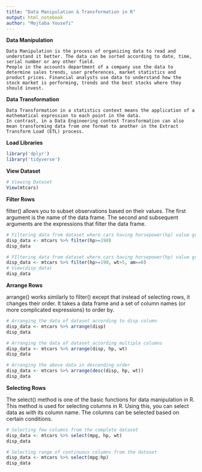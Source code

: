 ```yaml
---
title: "Data Manipulation & Transformation in R"
output: html_notebook
author: "Mojtaba Yousefi"
---
```



__Data Manipulation__

    Data Manipulation is the process of organizing data to read and understand it better. The data can be sorted according to date, time, serial number or any other field. 
    People in the accounts department of a company use the data to determine sales trends, user preferences, market statistics and product prices. Financial analysts use data to understand how the stock market is performing, trends and the best stocks where they should invest.

__Data Transformation__

    Data Transformation in a statistics context means the application of a mathematical expression to each point in the data. 
    In contrast, in a Data Engineering context Transformation can also mean transforming data from one format to another in the Extract Transform Load (ETL) process.


__Load Libraries__
```r
library('dplyr')
library('tidyverse')

```


__View Dataset__
```r
# Viewing Dataset
View(mtcars)
```


__Filter Rows__

filter() allows you to subset observations based on their values. The first argument is the name of the data frame. The second and subsequent arguments are the expressions that filter the data frame.
```r
# Filtering data from dataset where cars having horsepower(hp) value greater than 190
disp_data <- mtcars %>% filter(hp>=190)
disp_data
```

```r
# FIltering data from dataset where cars having horsepower(hp) value greater than 190, am value equal to 0 and wt value greater than 5
disp_data <- mtcars %>% filter(hp>=190, wt>5, am==0)
# View(disp_data)
disp_data
```


__Arrange Rows__

arrange() works similarly to filter() except that instead of selecting rows, it changes their order. It takes a data frame and a set of column names (or more complicated expressions) to order by.
```r
# Arranging the data of dataset according to disp column
disp_data <- mtcars %>% arrange(disp)
disp_data
```

```r
# Arranging the data of dataset according multiple columns
disp_data <- mtcars %>% arrange(disp, hp, wt)
disp_data
```


```r
# Arranging the above data in descending order
disp_data <- mtcars %>% arrange(desc(disp, hp, wt))
disp_data
```

__Selecting Rows__

The select() method is one of the basic functions for data manipulation in R. This method is used for selecting columns in R. Using this, you can select data as with its column name. The columns can be selected based on certain conditions.
```r
# Selecting few columns from the complete dataset
disp_data <- mtcars %>% select(mpg, hp, wt)
disp_data
```

```r
# Selecting range of continuous columns from the dataset
disp_data <- mtcars %>% select(mpg:hp)
disp_data
```






